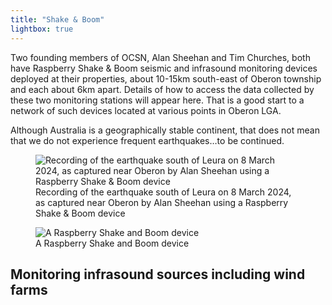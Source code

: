 ```yaml
---
title: "Shake & Boom"
lightbox: true
---
```


::: {.callout-note title="Current status of this initiative"}
Two founding members of OCSN, Alan Sheehan and Tim Churches, both have Raspberry Shake & Boom seismic and infrasound monitoring devices deployed at their properties, about 10-15km south-east of Oberon township and each about 6km apart. Details of how to access the data collected by these two monitoring stations will appear here. That is a good start to a network of such devices located at various points in Oberon LGA.
:::

Although Australia is a geographically stable continent, that does not mean that we do not experience frequent earthquakes...to be continued.

![Recording of the earthquake south of Leura on 8 March 2024, as captured near Oberon by Alan Sheehan using a Raspberry Shake & Boom device](assets/GIK_JWva4AAf-q7.jpeg)

::: {.aside}
![A Raspberry Shake and Boom device](assets/RSNB_1.png)
:::

## Monitoring infrasound sources including wind farms


